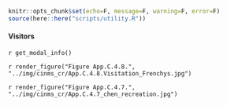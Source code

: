 ```r
knitr::opts_chunk$set(echo=F, message=F, warning=F, error=F)
source(here::here("scripts/utility.R"))
```

#### Visitors

`r get_modal_info()`

`r render_figure("Figure App.C.4.8.", "../img/cinms_cr/App.C.4.8.Visitation_Frenchys.jpg")`

`r render_figure("Figure App.C.4.7.", "../img/cinms_cr/App.C.4.7_chen_recreation.jpg")`

